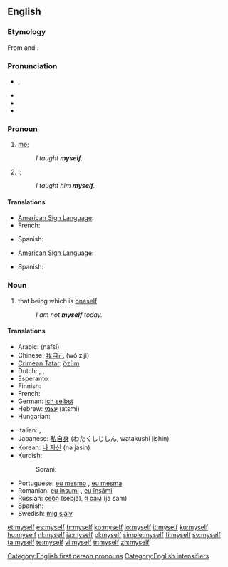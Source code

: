 ==English==

{{rank|certain|sent|keep|271|myself|morning|money|door}}

===Etymology===
From {{term|my}} and {{term|-self}}.

===Pronunciation===
{{English reflexive pronouns}}
* {{IPA|/maɪˈsɛɫf/}}, {{SAMPA|/maI"sElf/}}
* {{audio|en-us-myself.ogg|Audio (US)}}
* {{rhymes|ɛlf}}
* {{hyphenation|my|self}}

===Pronoun===
{{en-pron|reflexive case of|I}}

# {{reflexive}} [[me]]; {{non-gloss definition|the speaker as the object of a verb or preposition, when the speaker is also the subject}}
#: ''I taught '''myself'''.''
# [[I]]; {{non-gloss definition|used as an intensifier, especially to indicate that the speaker alone fulfills the predicate}}
#: ''I taught him '''myself'''.''

====Translations====
{{trans-top|me, reflexive case of ''I''}}
* [[American Sign Language]]: {{t|ase|1^o-f@Sternum-FingerBack}}
* French: {{t|fr|me}}
{{trans-mid}}
* Spanish: {{t|es|me}}
{{trans-bottom}}

{{trans-top|I, as an intensifier, especially to indicate that no one else participated}}
* [[American Sign Language]]: {{t|ase|A@Chest-RadialBack Contact}}
{{trans-mid}}
* Spanish: {{t|es|mismo|alt=(yo) mismo}}
{{trans-bottom}}

===Noun===
{{en-noun|ourselves}}

# that being which is [[oneself]]
#: ''I am not '''myself''' today.''

====Translations====
{{trans-top|that being which is oneself}}
* Arabic: {{Arab|[[نفسي]]}} (nafsī)
* Chinese: [[我自己]] (wǒ zìjǐ)
* [[Crimean Tatar]]: [[özüm]]
* Dutch: {{t+|nl|ikzelf}}, {{t+|nl|mijzelf}}, {{t+|nl|mezelf}}
* Esperanto: {{t|eo|min}}
* Finnish: {{t-|fi|itseni}}
* French: {{t+|fr|moi-même}}
* German: [[ich selbst]]
* Hebrew: [[עצמי]] (atsmi)
* Hungarian: {{t+|hu|magam}}
{{trans-mid}}
* Italian: {{t-|it|me stesso|m}}, {{t-|it|me stessa|f}}
* Japanese: [[私自身]] (わたくしじしん, watakushi jishin)
* Korean: [[나 자신]] (na jasin)
* Kurdish:
*: Sorani: {{t|ku|خۆم|tr=xom|sc=ku-Arab}}
* Portuguese: [[eu mesmo]] {{m}}, [[eu mesma]] {{f}}
* Romanian: [[eu însumi]] {{m}}, [[eu însămi]] {{f}}
* Russian: [[себя]] (sebjá), [[сам|я сам]] (ja sam)
* Spanish: {{t|es|mismo|alt=yo mismo}}
* Swedish: [[mig själv]]
{{trans-bottom}}

[[Category:English first person pronouns]]
[[Category:English intensifiers]]

[[et:myself]]
[[es:myself]]
[[fr:myself]]
[[ko:myself]]
[[io:myself]]
[[it:myself]]
[[ku:myself]]
[[hu:myself]]
[[nl:myself]]
[[ja:myself]]
[[pl:myself]]
[[simple:myself]]
[[fi:myself]]
[[sv:myself]]
[[ta:myself]]
[[te:myself]]
[[vi:myself]]
[[tr:myself]]
[[zh:myself]]